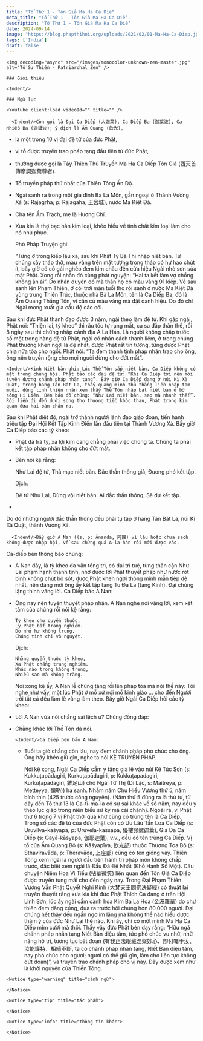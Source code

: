 ```yaml
---
title: "Tổ Thứ 1 - Tôn Giả Ma Ha Ca Diế"
meta_title: "Tổ Thứ 1 - Tôn Giả Ma Ha Ca Diế"
description: "Tổ Thứ 1 - Tôn Giả Ma Ha Ca Diế"
date: 2024-09-14
image: "https://blog.phapthihoi.org/uploads/2021/02/01-Ma-Ha-Ca-Diep.jpg"
tags: ['India']
draft: false
---
```


<div className="grid xl:grid-cols-7 lg:grid-cols-7 md:grid-cols-2 sm:grid-cols-2 xs:grid-cols-1 gap-8 bg-body dark:bg-darkmode-body">

  <div className="lg:col-span-2 md:col-span-1">

    <img decoding="async" src="/images/monocolor-unknown-zen-master.jpg" alt="Tổ Sư Thiền - Patriarchal Zen" />

    ### Giới thiệu

    <Indent/>

  </div>

  <div className="lg:col-span-3 md:col-span-1">

    ### Ngữ lục

    <Youtube client:load videoId="" title="" />

      <Indent/>Còn gọi là Đại Ca Diếp (大迦葉), Ca Diếp Ba (迦葉波), Ca Nhiếp Ba (迦攝波); ý dịch là Ẩm Quang (飲光),
- là một trong 10 vị đại đệ tử của đức Phật,
- vị tổ được truyền trao pháp tạng đầu tiên từ đức Phật,
- thường được gọi là Tây Thiên Thủ Truyền Ma Ha Ca Diếp Tôn Giả (西天首傳摩訶迦葉尊者).
- Tổ truyền pháp thứ nhất của Thiền Tông Ấn Độ.
- Ngài sanh ra trong một gia đình Bà La Môn, gần ngoại ô Thành Vương Xá (s: Rājagṛha; p: Rājagaha, 王舍城), nước Ma Kiệt Đà.
- Cha tên Ẩm Trạch, mẹ là Hương Chí.
- Xưa kia là thợ bạc hàn kim loại, khéo hiểu về tính chất kim loại làm cho nó nhu phục.

  <Indent/>Phó Pháp Truyện ghi:

  “Từng ở trong kiếp lâu xa, sau khi Phật Tỳ Bà Thi nhập niết bàn. Tứ chúng xây tháp thờ, màu vàng trên mặt tượng trong tháp có hư hao chút ít, bấy giờ có cô gái nghèo đem kim châu đến cửa hiệu Ngài nhờ sơn sửa mặt Phật. Xong rồi nhân đó cùng phát nguyện: “Hai ta kết làm vợ chồng không ân ái”. Do nhân duyên đó mà thân họ có màu vàng 91 kiếp. Về sau sanh lên Phạm Thiên, ở cõi trời mãn tuổi thọ rồi sanh ở nước Ma Kiệt Đà vùng trung Thiên Trúc, thuộc nhà Bà La Môn, tên là Ca Diếp Ba, đó là Ẩm Quang Thắng Tôn, vì căn cứ màu vàng mà đặt danh hiệu. Do đó chí Ngài mong xuất gia cầu độ các cõi.

Sau khi đức Phật thành đạo được 3 năm, ngài theo làm đệ tử. Khi gặp ngài, Phật nói: “Thiện lai, tỳ kheo” thì râu tóc tự rụng mất, ca sa đắp thân thể, rồi 8 ngày sau thì chứng nhập cảnh địa A La Hán.
Là người không chấp trước số một trong hàng đệ tử Phật, ngài có nhân cách thanh liêm, ở trong chúng Phật thường khen ngợi là đệ nhất, được Phật rất tin tưởng, từng được Phật chia nữa tòa cho ngồi. Phật nói: “Ta đem thanh tịnh pháp nhãn trao cho ông, ông nên truyền rộng cho mọi người đừng cho đứt mất”.

    <Indent/>Kinh Niết bàn ghi: Lúc Thế Tôn sắp niết bàn, Ca Diếp không có mặt trong chúng hội. Phật bảo các đại đệ tử: “Khi Ca Diếp tới nên mời tuyên dương chánh pháp nhãn tạng”. Bấy giờ Ca Diếp đang ở núi Kì Xà Quật, trong hang Tân Bát La, thấy quang minh thù thắng liền nhập tam muội, dùng tịnh thiên nhãn xem thấy Thế Tôn nhập bát niết bàn ở bờ sông Hi Liên. Bèn bảo đồ chúng: “Như Lai niết bàn, sao mà nhanh thế!”. Rồi liền đi đến dưới song thọ thương tiếc khóc than, Phật trong kim quan đưa hai bàn chân ra.
Sau khi Phật diệt độ, ngài trở thành người lãnh đạo giáo đoàn, tiến hành triệu tập Đại Hội Kết Tập Kinh Điển lần đầu tiên tại Thành Vương Xá.
Bấy giờ Ca Diếp bảo các tỳ kheo:
- Phật đã trà tỳ, xá lợi kim cang chẳng phải việc chúng ta. Chúng ta phải kết tập pháp nhãn không cho đứt mất.
-  Bèn nói kệ rằng:

   Như Lai đệ tử,
   Thả mạc niết bàn.
   Đắc thần thông giả,
   Đương phó kết tập.

   Dịch:

   Đệ tử Như Lai,
   Đừng vội niết bàn.
   Ai đắc thần thông,
   Sẽ dự kết tập.
-
Do đó những người đắc thần thông đều phải tụ tập ở hang Tân Bát La, núi Kì Xà Quật, thành Vương Xá.

      <Indent/>Bấy giờ A Nan ((s, p: Ānanda, 阿難) vì lậu hoặc chưa sạch không được nhập hội, về sau chứng quả A-la-hán rồi mới được vào.
Ca-diếp bèn thông báo chúng:
  - A Nan đây, là tỳ kheo đa văn tổng trì, có đại trí tuệ, từng thân cận Như Lai phạm hạnh thanh tịnh, nhớ được lời Phật thuyết pháp như nước rót bình không chút bỏ sót, được Phật khen ngợi thông minh mẫn tiệp đệ nhất, nên đáng mời ông ấy kết tập tạng Tu Đa La (tạng Kinh).
    Đại chúng lặng thinh vâng lời. Ca Diếp bảo A Nan:
  - Ông nay nên tuyên thuyết pháp nhãn.
    A Nan nghe nói vâng lời, xem xét tâm của chúng rồi nói kệ rằng:

        Tỳ kheo chư quyến thuộc,
        Ly Phật bất trang nghiêm.
        Do như hư không trung,
        Chúng tinh chi vô nguyệt.

    Dịch:

        Những quyến thuộc tỳ kheo,
        Xa Phật chẳng trang nghiêm.
        Khác nào trong không trung,
        Nhiều sao mà không trăng.

    Nói xong kệ ấy, A Nan lễ chúng tăng rồi lên pháp tòa mà nói thế này:
    Tôi nghe như vầy, một lúc Phật ở mỗ xứ nói mỗ kinh giáo … cho đến Người trời tất cả đều làm lễ vâng làm theo.
    Bấy giờ Ngài Ca Diếp hỏi các tỳ kheo:
- Lời A Nan vừa nói chẳng sai lệch ư?
  Chúng đồng đáp:
- Chẳng khác lời Thế Tôn đã nói.

      <Indent/>Ca Diếp bèn bảo A Nan:
  - Tuổi ta giờ chẳng còn lâu, nay đem chánh pháp phó chúc cho ông. Ông hãy khéo giữ gìn, nghe ta nói KỆ TRUYỀN PHÁP.

    Nói kệ xong, Ngài Ca Diếp cầm y tăng già lê vào núi Kê Túc Sơn (s: Kukkuṭapādagiri, Kurkuṭapādagiri, p: Kukkuṭapadagiri, Kurkuṭapadagiri, 雞足山) chờ Ngài Từ Thị (Di Lặc, s: Maitreya, p: Metteyya, 彌勒)) hạ sanh. Nhằm năm Chu Hiếu Vương thứ 5, năm bính thìn (425 trước công nguyên). (Năm thứ 5 đúng ra là thứ tư, từ đây đến Tổ thứ 13 là Ca-tì-ma-la có sự sai khác về số năm, nay đều y theo lục giáp trong niên biểu sử ký mà cải chánh).
    Ngoài ra, vị Phật thứ 6 trong 7 vị Phật thời quá khứ cũng có trùng tên là Ca Diếp. Trong số các đệ tử của đức Phật còn có Ưu Lâu Tần Loa Ca Diếp (s: Uruvilvā-kāśyapa, p: Uruvela-kassapa, 優樓頻螺迦葉), Già Da Ca Diếp (s: Gayā-kāśyapa, 伽耶迦葉), v.v., đều có tên trùng Ca Diếp. Vị tổ của Ẩm Quang Bộ (s: Kāśyapīya, 飲光部) thuộc Thượng Tọa Bộ (s: Sthaviravāda, p: Theravāda, 上座部) cũng có tên giống vậy.
    Thiền Tông xem ngài là người đầu tiên hành trì pháp môn không chấp trước, đặc biệt xem ngài là Đầu Đà Đệ Nhất (Khổ Hạnh Số Một). Câu chuyện Niêm Hoa Vi Tiếu (拈華微笑) liên quan đến Tôn Giả Ca Diếp được truyền tụng mãi cho đến ngày nay.
    Trong Đại Phạm Thiên Vương Vấn Phật Quyết Nghi Kinh (大梵天王問佛決疑經) có thuật lại truyền thuyết rằng xưa kia khi đức Phật Thích Ca đang ở trên Hội Linh Sơn, lúc ấy ngài cầm cành hoa Kim Ba La Hoa (金波羅華) do chư thiên đem dâng cúng, đưa ra trước hội chúng hơn 80.000 người. Đại chúng hết thảy đều ngẩn ngơ im lặng mà không thể nào hiểu được thâm ý của đức Như Lai thế nào. Khi ấy, chỉ có một mình Ma Ha Ca Diếp mĩm cười mà thôi. Thấy vậy đức Phật bèn dạy rằng: “Hữu ngã chánh pháp nhãn tạng Niết Bàn diệu tâm, tức phó chúc vu nhữ, nhữ năng hộ trì, tương tục bất đoạn (有我正法眼藏涅槃妙心、卽付囑于汝、汝能護持、相續不斷, ta có chánh pháp nhãn tạng, Niết Bàn diệu tâm, nay phó chúc cho ngươi; ngươi có thể giữ gìn, làm cho liên tục không dứt đoạn)”, và truyền trao chánh pháp cho vị này. Đây được xem như là khởi nguyên của Thiền Tông.

</div>


  <div className="lg:col-span-2">

    <Notice type="warning" title="cảnh ngữ">

    </Notice>

    <Notice type="tip" title="tác phẩm">

    </Notice>

    <Notice type="info" title="thông tin khác">

    </Notice>

  </div>

</div>
